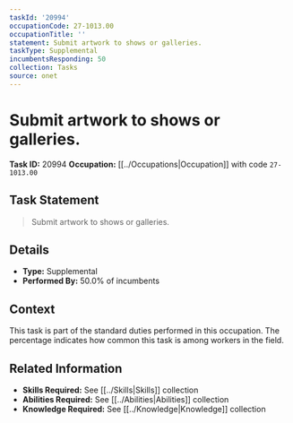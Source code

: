 ```yaml
---
taskId: '20994'
occupationCode: 27-1013.00
occupationTitle: ''
statement: Submit artwork to shows or galleries.
taskType: Supplemental
incumbentsResponding: 50
collection: Tasks
source: onet
---
```

# Submit artwork to shows or galleries.

**Task ID:** 20994
**Occupation:** [[../Occupations|Occupation]] with code `27-1013.00`

## Task Statement

> Submit artwork to shows or galleries.

## Details

- **Type:** Supplemental
- **Performed By:** 50.0% of incumbents

## Context

This task is part of the standard duties performed in this occupation. The percentage indicates how common this task is among workers in the field.

## Related Information

- **Skills Required:** See [[../Skills|Skills]] collection
- **Abilities Required:** See [[../Abilities|Abilities]] collection
- **Knowledge Required:** See [[../Knowledge|Knowledge]] collection
